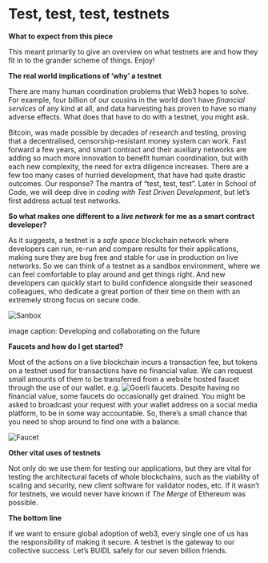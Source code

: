 # Test, test, test, testnets

**What to expect from this piece**

This meant primarily to give an overview on what testnets are and how they fit in to the grander scheme of things. Enjoy!

**The real world implications of ‘why’ a testnet**

There are many human coordination problems that Web3 hopes to solve. For example, four billion of our cousins in the world don’t have *financial services* of any kind at all, and data harvesting has proven to have so many adverse effects. What does that have to do with a testnet, you might ask.

Bitcoin, was made possible by decades of research and testing, proving that a decentralised, censorship-resistant money system can work. Fast forward a few years, and smart contract and their auxiliary networks are adding so much more innovation to benefit human coordination, but with each new complexity, the need for extra diligence increases. There are a few too many cases of hurried development, that have had quite drastic outcomes. Our response? The mantra of “test, test, test”. Later in School of Code, we will deep dive in *coding with Test Driven Development*, but let’s first address actual test networks.

**So what makes one different to a *live network* for me as a smart contract developer?**

As it suggests, a testnet is a *safe space* blockchain network where developers can run, re-run and compare results for their applications, making sure they are bug free and stable for use in production on live networks. So we can think of a testnet as a sandbox environment, where we can feel comfortable to play around and get things right. And new developers can quickly start to build confidence alongside their seasoned colleagues, who dedicate a great portion of their time on them with an extremely strong focus on secure code.

![Sanbox](/assets/lessons/testnets/sandbox.png)

image caption: Developing and collaborating on the future

**Faucets and how do I get started?**

Most of the actions on a live blockchain incurs a transaction fee, but tokens on a testnet used for transactions have no financial value. We can request small amounts of them to be transferred from a website hosted faucet through the use of our wallet. e.g. ![Goerli faucets]( https://goerli.net/). Despite having no financial value, some faucets do occasionally get drained. You might be asked to broadcast your request with your wallet address on a social media platform, to be in some way accountable. So, there’s a small chance that you need to shop around to find one with a balance.

![Faucet](/assets/lessons/testnets/faucet.png)

**Other vital uses of testnets**

Not only do we use them for testing our applications, but they are vital for testing the architectural facets of whole blockchains,  such as the viability of scaling and security, new client software for validator nodes, etc. If it wasn’t for testnets, we would never have known if *The Merge* of Ethereum was possible. 

**The bottom line**

If we want to ensure global adoption of web3, every single one of us has the responsibility of making it secure. A testnet is the gateway to our collective success. Let’s BUIDL safely for our seven billion friends.
